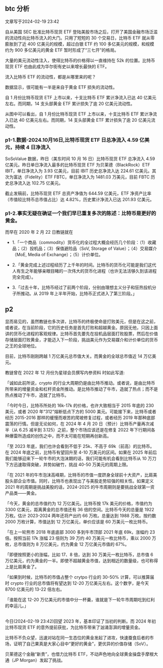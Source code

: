 
## btc 分析
文章写于2024-02-19 23:42

自从美国 SEC 批准比特币现货 ETF 登陆美股市场之后，打开了美国金融市场泛滥的流动性向比特币流入的大门。只用了短短的 30 个交易日，比特币 ETF 就从零膨胀到了近 400 亿美元的规模，超过白银 ETF 约 100 多亿美元的规模，和规模约为 900 多亿美元的黄金 ETF 暂时形成了“三七开”的格局。

大量的美元流动性注入，使得比特币的价格得以一直维持在 52k 的位置。比特币现货 ETF 也由此成为华尔街有史以来增长最快的 ETF。

流入比特币 ETF 的流动性，都是从哪里来的呢？

数据显示，很可能有一半是来自于黄金 ETF 损失的流动性。

 自 1 月份比特币现货 ETF 上市以来，十支比特币 ETF 累计净流入已达 40 亿美元左右。而同期，14 支头部黄金 ETF 累计损失了逾 20 亿美元流动性。

从图中可以看出，自 1 月份比特币现货 ETF 上市以来，十支比特币 ETF 累计净流入已达 40 亿美元左右。而同期，14 支头部黄金 ETF 累计损失了逾 20 亿美元流动性。

<ImageRender alt='test1' width='80%' height='auto' path='https://img.foresightnews.pro/202402/177f66021ac0bf9abffd5f94c31c9c30.jpeg' />

### p1-1.数据-2024.10月16日,比特币现货 ETF 日总净流入 4.59 亿美元，持续 4 日净流入
<LinkRender alt='us-btc-spot' path='https://sosovalue.com/assets/etf/us-btc-spot' />

SoSoValue 数据，昨日（美东时间 10 月 16 日）比特币现货 ETF 总净流入 4.59 亿美元。昨日单日净流入最多的比特币现货 ETF 为贝莱德（BlackRock）ETF IBIT，单日净流入为 3.93 亿美元，目前 IBIT 历史总净流入达 224.61 亿美元。其次为富达（Fidelity）ETF FBTC，单日净流入为 1481.03 万美元，目前 FBTC 历史总净流入达 102.75 亿美元。

截止发稿前，比特币现货 ETF 总资产净值为 644.59 亿美元，ETF 净资产比率（市值较比特币总市值占比）达 4.82%，历史累计净流入已达 201.93 亿美元。

<ImageRender alt='test1' width='70%' height='auto' path='https://img.foresightnews.pro/202410/10-1729137436409.jpeg' />

### p1-2.事实无疑在确证一个我们早已重复多次的陈述：比特币是更好的黄金。
<LinkRender alt='比特币是更好的黄金' path='http://mp.weixin.qq.com/s?__biz=MjM5MjMwNjgzMA==&mid=2247485297&idx=1&sn=a253b37c01729c8a62b6cd63a48404d4&chksm=a6a9049091de8d86da16f52031b522d36be8ef1466f9962cd451f42139976875d52da75863a8&scene=21#wechat_redirect' />

而早在 2020 年 2 月 22 日教链就在
<LinkRender alt='教链一周谈 20200222' path='http://mp.weixin.qq.com/s?__biz=MjM5MjMwNjgzMA==&mid=2247484032&idx=1&sn=af3658703f7feb18e197a11a0edc1407&chksm=a6a9016191de88771e89d324f2749e821d878d5a5d56cc34bb02469444140461a5c3e06e3e57&scene=21#wechat_redirect' />

* 1.「一个商品（commodity）货币化的全过程大概会经历几个阶段：（1）收藏品；（2）投机品；（3）保值避险品（SoV, Storage of Value）；（4）交易媒介（MoE, Media of Exchange）；（5）计价单位。

* 2.「黄金完成上述过程经历了上千年的时间。比特币的货币化可能是我们这代人有生之年能够亲眼目睹的一次伟大的货币化进程（也许无法活够久到该进程完全完成）。

* 3.「过去十年，比特币经过了前两个阶段，分别由理想主义分子和狂热投机分子所推动。从 2019 年上半年开始，比特币正式进入了第三阶段。」

## p2
显而易见的，虽然教链也多次讲，比特币的终极使命是打败美元，但是在这之前，或者说，在当前阶段，它的历史任务是首先打败和超越黄金。原因无他，只因上面讲的货币化进程的客观规律。比特币首先要先在投机品层面打败股票，然后在价值存储层面打败黄金，才能迈入下一阶段，挑战美元作为交易媒介和计价单位的货币之王的全球地位。

目前，比特币刚刚跨越 1 万亿美元总市值大关。而黄金的全球总市值近 14 万亿美元。

教链曾在 2022 年 12 月份为星球会员撰写内参资料
<LinkRender alt='《2022 年年终复盘展望报告》' path='http://mp.weixin.qq.com/s?__biz=MzIwMDQyMzIyMA==&mid=2650122491&idx=1&sn=4c588b0f300819cf24f45682ea148121&chksm=8efc6aa0b98be3b638e101b041ac735ccb4a5645be690b6ae6f46a33af0311a8a12faf2e33b6&scene=21#wechat_redirect' /> 时如此写道:

「诚如此前所说，crypto 的行业大周期仍是由比特币推动。或者说，是由比特币所带来的增量资金和杠杆资金所推动。是比特币推动了牛市，造就了热点；而不是热点推动了牛市，造就了比特币。



「今时今日，比特币所处的 16k-17k 的价格，也许大致相当于 2015 年底的 230 美元，或者 2020 年“312”熔断低点下方的 5000 美元。可能接下来，比特币或者经历 2015-2016 那样的缓慢而艰苦的爬坡修复过程，或者经历 2019 年那种底部震荡的行情。但是无论如何，在 2024 年 4 月 20 日（预计）比特币产量再次减半（从 6.25 减半到 3.125）之前，整个市场应该还是在修复 2022 年下行期间各种爆雷所造成的创伤之中，而不太可能在短期再创新高。



「至 2023 年底，我们也许会看到不低于 25k、不高于 69k（前高）的比特币。在 2024 年底之前，比特币有望回升至 4-10 万美元的区间。如果在 2025 年前后我们能够迎来下一轮牛市的大泡沫期的话，我们可能有机会看到比特币从 10 万刀下方迅速取得突破，并势如破竹，挑战 40-50 万美元的周期上限。



「在 2021 年的牛市泡沫高峰期，比特币的市值一度跻身全球前十大资产，比肩美股头部企业市值。同时，比特币也表现出了与美股走势较强的相关性。如果定义 2021 年的周期是挑战美股的话，2024-2025 的牛市周期则是要挑战全球第一资产品类——黄金。



「今天，黄金的总市值约为 12 万亿美元。比特币按 17k 美元的价格，市值约为 3300 亿美元，距离黄金的总市值还有 36 倍的空间。比特币今天的总量是 1922 万枚。估计 2023-2024 两年还将产出约 66 万枚。总量达到 1988 万枚。按约数 2000 万枚计算，市值达到 12 万亿美元，单价应该是 60 万美元一枚比特币。



「在上一轮熊市 2018 年底底部 3000 多到牛市顶部 2021 年底 69k，涨幅约 23 倍。按照当前 17k 涨幅 23 倍则为 39 万约 40 万美元一枚比特币，乘以 2000 万枚，总市值则为 8 万亿美元，约为黄金 12 万亿美元市值的 67%。


「即便按照更小的涨幅，比如 17、8 倍，达到 30 万美元一枚比特币，总市值 6 万亿美元，约为黄金的一半。即使不超越黄金市值，达到相近的数量级，也可称得上是比肩黄金了。



「如果到时候，比特币的市值占整个 crytpo 行业的 30-50% 计算，可以推算届时 crypto 行业的总市值将有望达到 12-20 万亿美元左右。这个数字，是今天 8700 亿美元的 13-22 倍左右。



「谁能在这 12-20 万亿美元的市值中分一杯羹，谁就是下一轮牛市周期吃到红利的幸运儿。」

<br/>
今日(2024-02-19 23:42)回望 2023 年，基本印证了当初的判断。而 2024 年初比特币现货 ETF 的意外提前获批，为比特币带来了汹涌澎湃的增量资金。



比特币不负众望，迅速对站在同一生态位的黄金发起了进攻，快速蚕食后者的市场，证明了自己果真是大家心目中“更好的黄金”，更优异的价值存储（SoV）。



贝莱德这个金融“新贵”，也借力比特币 ETF，不动声色地向全球黄金操盘手摩根大通（JP Morgan）发起了挑战。

<LinkRender alt='参考' path='https://foresightnews.pro/article/detail/53856' />